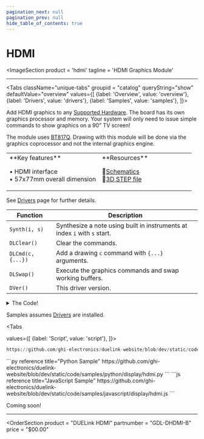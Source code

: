 ```yaml
---
pagination_next: null
pagination_prev: null
hide_table_of_contents: true
---
```



# HDMI

<ImageSection
    product = 'hdmi'
    tagline = 'HDMI Graphics Module'
></ImageSection>

---

<Tabs className="unique-tabs" groupid = "catalog" queryString="show" defaultValue="overview"
  values={[
    {label: 'Overview', value: 'overview'},
    {label: 'Drivers', value: 'drivers'},
    {label: 'Samples', value: 'samples'},
  ]}>

<TabItem value="overview">

Add HDMI graphics to any [Supported Hardware](../../hw/intro). The board has its own graphics processor and memory. Your system will only need to issue simple commands to show graphics on a 90" TV screen!

The module uses [BT817Q](https://brtchip.com/product/bt817q/). Drawing with this module will be done via the graphics coprocessor and not the internal graphics engine.


<table><td width='50%'>
**Key features**

• HDMI interface<br/>
• 57x77mm overall dimension<br/>

</td><td width='50%'>
**Resources**

📄[Schematics](pathname:///sch/gdl-dhdmi-b.pdf)<br/>
🔩[3D STEP file](pathname:///3d/gdl-dhdmi-b.step)<br/>

</td></table>

</TabItem>

<TabItem value="drivers">

See [Drivers](../../engine/drivers) page for further details.

Function | Description
---| ---
`Synth(i, s)` | Synthesize a note using built in instruments at index `i` with `s` start.
`DLClear()` | Clear the commands.
`DLCmd(c, {...})` | Add a drawing `c` command with `{...}` arguments.
`DLSwap()` | Execute the graphics commands and swap working buffers.
`DVer()` | This driver version.

<details>
  <summary>The Code!</summary>



```py reference title="HDMI Driver"
https://github.com/ghi-electronics/duelink-website/blob/dev/static/code/drivers/display/hdmi.txt
```

</details>
</TabItem>

<TabItem value="samples">

Samples assumes [Drivers](../../engine/drivers) are installed.

<Tabs

  values={[
    {label: 'Script', value: 'script'},
]}>

<TabItem value="script">

```py reference title="Script Sample"
https://github.com/ghi-electronics/duelink-website/blob/dev/static/code/samples/script/display/hdmi.txt
```
</TabItem>

<TabItem value="py">
```py reference title="Python Sample"
https://github.com/ghi-electronics/duelink-website/blob/dev/static/code/samples/python/display/hdmi.py
```
</TabItem>

<TabItem value="js">
```js reference title="JavaScript Sample"
https://github.com/ghi-electronics/duelink-website/blob/dev/static/code/samples/javascript/display/hdmi.js
```

</TabItem>

</Tabs>

</TabItem>

<TabItem value="projects">Coming soon!</TabItem>

</Tabs>

---
<OrderSection
    product = "DUELink HDMI"
    partnumber = "GDL-DHDMI-B"
    price = "$00.00"
></OrderSection>
